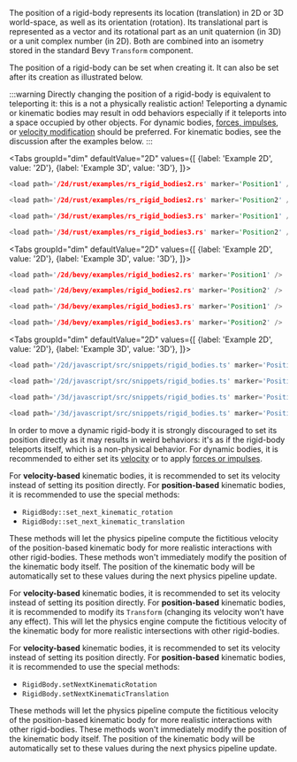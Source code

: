 
The position of a rigid-body represents its location (translation) in 2D or 3D world-space, as well as its orientation (rotation).
<rapier>Its translational part is represented as a vector and its rotational part as an unit quaternion (in 3D) or a unit complex
number (in 2D). Both are combined into an isometry</rapier><bevy> stored in the standard Bevy `Transform` component</bevy>.

The position of a rigid-body can be set when creating it. It can also be set after
its creation as illustrated below.

:::warning
Directly changing the position of a rigid-body is equivalent to teleporting it: this is a not a
physically realistic action! Teleporting a dynamic or kinematic bodies may result in odd behaviors
especially if it teleports into a space occupied by other objects. For dynamic bodies, [forces,
impulses](./rigid_body_position.mdx#forces-and-impulses), or [velocity modification](./rigid_body_position.mdx#velocity) should be preferred.
For kinematic bodies, see the discussion after the examples below.
:::

<rapier>

<Tabs
groupId="dim"
defaultValue="2D"
values={[
{label: 'Example 2D', value: '2D'},
{label: 'Example 3D', value: '3D'},
]}>
<TabItem value="2D">

```rust
<load path='/2d/rust/examples/rs_rigid_bodies2.rs' marker='Position1' />
```
```rust
<load path='/2d/rust/examples/rs_rigid_bodies2.rs' marker='Position2' />
```

  </TabItem>
  <TabItem value="3D">

```rust
<load path='/3d/rust/examples/rs_rigid_bodies3.rs' marker='Position1' />
```
```rust
<load path='/3d/rust/examples/rs_rigid_bodies3.rs' marker='Position2' />
```

  </TabItem>
</Tabs>

</rapier>
<bevy>

<Tabs
groupId="dim"
defaultValue="2D"
values={[
{label: 'Example 2D', value: '2D'},
{label: 'Example 3D', value: '3D'},
]}>
<TabItem value="2D">

```rust
<load path='/2d/bevy/examples/rigid_bodies2.rs' marker='Position1' />
```
```rust
<load path='/2d/bevy/examples/rigid_bodies2.rs' marker='Position2' />
```

  </TabItem>
  <TabItem value="3D">

```rust
<load path='/3d/bevy/examples/rigid_bodies3.rs' marker='Position1' />
```
```rust
<load path='/3d/bevy/examples/rigid_bodies3.rs' marker='Position2' />
```

  </TabItem>
</Tabs>

</bevy>
<js>

<Tabs
groupId="dim"
defaultValue="2D"
values={[
{label: 'Example 2D', value: '2D'},
{label: 'Example 3D', value: '3D'},
]}>
<TabItem value="2D">

```js
<load path='/2d/javascript/src/snippets/rigid_bodies.ts' marker='Position1' />
```
```js
<load path='/2d/javascript/src/snippets/rigid_bodies.ts' marker='Position2' />
```

  </TabItem>
  <TabItem value="3D">

```js
<load path='/3d/javascript/src/snippets/rigid_bodies.ts' marker='Position1' />
```
```js
<load path='/3d/javascript/src/snippets/rigid_bodies.ts' marker='Position2' />
```

  </TabItem>
</Tabs>

</js>

In order to move a dynamic rigid-body it is strongly discouraged to set its position directly as it
may results in weird behaviors: it's as if the rigid-body teleports itself, which is a non-physical behavior. For dynamic
bodies, it is recommended to either set its [velocity](./rigid_body_position.mdx#velocity) or to apply [forces or impulses](./rigid_body_position.mdx#forces-and-impulses).

<rapier>

For **velocity-based** kinematic bodies, it is recommended to set its velocity instead of setting its position directly.
For **position-based** kinematic bodies, it is recommended to use the special methods:
- `RigidBody::set_next_kinematic_rotation`
- `RigidBody::set_next_kinematic_translation`

These methods will let the physics pipeline compute the fictitious velocity of the position-based kinematic body for more realistic
interactions with other rigid-bodies. These methods won't immediately modify the position of the kinematic body itself.
The position of the kinematic body will be automatically set to these values during the next physics pipeline update.

</rapier>
<bevy>

For **velocity-based** kinematic bodies, it is recommended to set its velocity instead of setting its position directly.
For **position-based** kinematic bodies, it is recommended to modify its `Transform` (changing its velocity won’t have
any effect). This will let the physics engine compute the fictitious velocity of the kinematic body for more
realistic intersections with other rigid-bodies.

</bevy>
<js>

For **velocity-based** kinematic bodies, it is recommended to set its velocity instead of setting its position directly.
For **position-based** kinematic bodies, it is recommended to use the special methods:
- `RigidBody.setNextKinematicRotation`
- `RigidBody.setNextKinematicTranslation`

These methods will let the physics pipeline compute the fictitious velocity of the position-based kinematic body for more realistic
interactions with other rigid-bodies. These methods won't immediately modify the position of the kinematic body itself.
The position of the kinematic body will be automatically set to these values during the next physics pipeline update.

</js>

